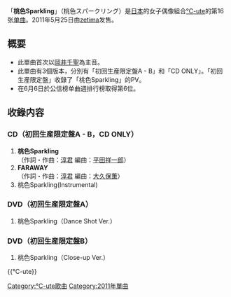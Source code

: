 {{unreferenced|time=2011-07-31T09:53:59+00:00}}
{{Infobox Single
| Name           = 桃色Sparkling
| Cover          = Cute ms la.jpg
| Artist         = [[℃-ute|℃-ute]]
| Album          = [[第七章「太美了真抱歉」|第七章「太美了真抱歉」]]
| A-side         = 桃色Sparkling
| B-side         = FARAWAY
| Released       = 2011年5月25日
| Format         = [[单曲|单曲]]
| Recorded       = 2011年<br/>{{JPN}}
| Genre          = [[J-POP|J-POP]]
| Lenght         =
| Label          = [[zetima|zetima]]
| Writer         = [[淳君|淳君]]
| Producer       = [[淳君|淳君]]
| Certification  = 
| Chart position = * 週間最高排名第6位<small>（[[Oricon公信榜|Oricon]]）</small> 
| Last single    = [[Kiss_me_我愛你|Kiss me 我愛你]]<br/>（2011年）
| This single    = '''桃色Sparkling'''<br/>（2011年）
| Next single    = [[世界上最HAPPY的女孩|世界上最HAPPY的女孩]]<br/>（2011年）
| Misc           =
}}

「'''桃色Sparkling'''」（桃色スパークリング）是[[日本|日本]]的女子偶像組合[[℃-ute|℃-ute]]的第16张[[单曲|单曲]]。2011年5月25日由[[zetima|zetima]]发售。

== 概要 ==
* 此單曲首次以[[岡井千聖|岡井千聖]]為主音。
* 此單曲有3個版本，分別有「初回生産限定盤A - B」和「CD ONLY」。「初回生産限定盤」收錄了「桃色Sparkling」的PV。
* 在6月6日於公信榜单曲週排行榜取得第6位。


== 收錄内容 ==
===CD（初回生産限定盤A - B，CD ONLY）===
# '''桃色Sparkling'''<br/>（作詞・作曲：[[淳君|淳君]] 編曲：[[平田祥一郎|平田祥一郎]]）
# '''FARAWAY'''<br/>（作詞・作曲：[[淳君|淳君]] 編曲：[[大久保薫|大久保薫]]）
# 桃色Sparkling(Instrumental)

===DVD（初回生産限定盤A）===
# 桃色Sparkling（Dance Shot Ver.）

===DVD（初回生産限定盤B）===
# 桃色Sparkling（Close-up Ver.）

{{℃-ute}}

{{DEFAULTSORT:Momoiro Sparkling}}
[[Category:℃-ute歌曲|Category:℃-ute歌曲]]
[[Category:2011年單曲|Category:2011年單曲]]